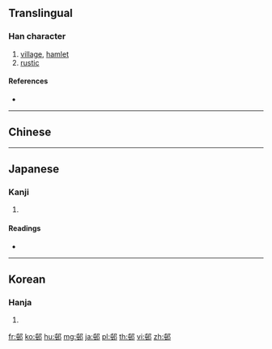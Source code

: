 {{character info/new}}
{{also|村}}
==Translingual==

===Han character===
{{Han char|rn=163|rad=邑|as=04|sn=7|four=|canj=PUNL,XPUNL}}

# [[village]], [[hamlet]]
# [[rustic]]

====References====
* {{Han ref|kx=1269.100|dkj=39313|dj=1768.030|hdz=63759.010|uh=90A8|ud=37032}}

----

==Chinese==
{{zh-see|村|v}}

----

==Japanese==

===Kanji===
{{ja-kanji|grade=|rs=邑04}}

# {{defn|lang=ja|sort=邑04}}

====Readings====
* {{ja-readings|on=[[そん]] (son)|kun=[[むら]] (mura), [[むらざと]] (murazato)|nanori=}}

----

==Korean==

===Hanja===
{{ko-hanja|hangeul=촌|eumhun=|rv=chon|mr=ch'on|y=chon}}

# {{defn|lang=ko|sort=邑04}}

[[fr:邨]]
[[ko:邨]]
[[hu:邨]]
[[mg:邨]]
[[ja:邨]]
[[pl:邨]]
[[th:邨]]
[[vi:邨]]
[[zh:邨]]